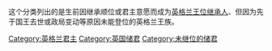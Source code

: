 这个分类列出的是生前因继承顺位或君主意愿而成为[[英格兰|英格兰]][[储君|王位继承人]]、但因为先于国王去世或政局变动等原因未能登位的英格兰王族。

[[Category:英格兰君主|Category:英格兰君主]]
[[Category:英国储君|Category:英国储君]]
[[Category:未继位的储君|Category:未继位的储君]]